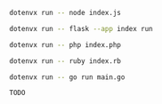 <CodeGroup>

```bash {{ title: "Node" }}
dotenvx run -- node index.js
```

```bash {{ title: "Python" }}
dotenvx run -- flask --app index run
```

```bash {{ title: "PHP" }}
dotenvx run -- php index.php
```

```bash {{ title: "Ruby" }}
dotenvx run -- ruby index.rb
```

```bash {{ title: "Go" }}
dotenvx run -- go run main.go
```

```bash {{ title: "Rust" }}
TODO
```

</CodeGroup>
